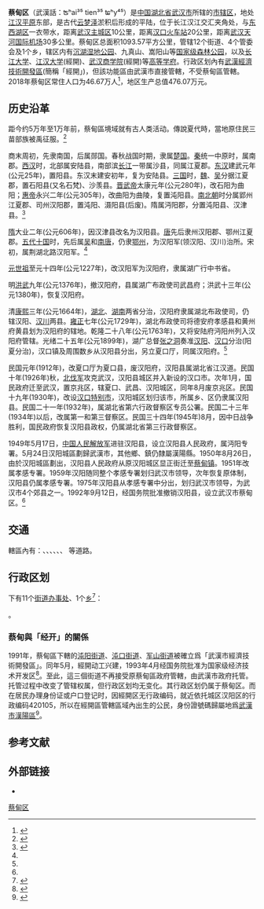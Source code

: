 {{Infobox China County
|county=蔡甸区
|phone code=27
|census yr=2018年
|population_total=71.99
|spirit=敢为人先 追求卓越
|seat=湖北省武汉市蔡甸区知音湖大道18号
|officer2=陈新垓
|officerTitle2=区委书记
|officer=余从斌
|area_total=1093.57
|neighbor=[[汉阳区|汉阳区]]、[[东西湖区|东西湖区]]、[[洪山区|洪山区]]、[[汉川市|汉川市]]、[[仙桃市|仙桃市]]
|Repop=55.43万人
|GDP_as_of=2018年
|dialect=[[西南官话|西南官话]][[武汉话|武汉话]]蔡甸话
|Types= [[市辖区|市辖区]]
|admincode=420114
|GDP=476.07亿
|Belong= [[湖北省|湖北省]][[武汉市|武汉市]]
|Oldname=汉阳县
|Photo=Lotus Lake of Caidian.jpg
|carlicense=鄂A
|postcode=430100
| web =www.caidian.gov.cn
| web_title=武汉市蔡甸区人民政府
|coordinate={{Coord|30|34|00|N|114|01|00|E|display=inline,title|type:city_region:CN-42}}}}
'''蔡甸区'''（武漢話：ʦʰai³⁵ tien³⁵ ʨʰy⁴⁵）是[[中国|中国]][[湖北省|湖北省]][[武汉市|武汉市]]所辖的[[市辖区|市辖区]]，地处[[江汉平原|江汉平原]]东部，是古代[[云梦泽|云梦泽]]淤积后形成的平陆，位于长江汉江交汇夹角处，与[[东西湖区|东西湖区]]一衣带水，距离[[武汉主城区|武汉主城区]]10公里，距离[[汉口站|汉口火车站]]20公里，距离[[武汉天河国际机场|武汉天河国际机场]]30多公里。蔡甸区总面积1093.57平方公里，管辖12个街道、4个管委会及1个乡，辖区内有[[沉湖湿地|沉湖湿地公园]]、九真山、嵩阳山等[[中华人民共和国国家森林公园列表|国家级森林公园]]，以及[[长江大学|长江大学]]、[[江汉大学|江汉大学]](經開)、[[武汉商学院|武汉商学院]](經開)等[[大學|高等学府]]。行政区划內有[[武汉经济技术开发区|武漢經濟技術開發區]](簡稱「經開」)，但該功能區由武漢市直接管轄，不受蔡甸區管轄。2018年蔡甸区常住人口为46.67万人<ref>{{Cite web|title=2019年蔡甸区最新常住户籍人口有多少和普查人口数据-红黑人口库2020年|url=https://www.hongheiku.com/xianjirank/hbsxsqrk/8347.html|accessdate=2020-03-06|work=www.hongheiku.com|archive-date=2021-04-22|archive-url=https://web.archive.org/web/20210422203453/https://www.hongheiku.com/xianjirank/hbsxsqrk/8347.html|dead-url=no}}</ref>，地区生产总值476.07万元。

==历史沿革==
距今约5万年至1万年前，蔡甸區境域就有古人类活动。傳說夏代時，當地原住民三苗部族被禹征服。<ref>{{Cite web|title=历史沿革 - 武汉市汉阳区人民政府门户网站|url=http://www.hanyang.gov.cn/mlhy/lsyg/|access-date=2022-06-06|work=www.hanyang.gov.cn}}</ref>

商末周初，先隶南国，后属郧国。春秋战国时期，隶属[[楚国|楚国]]。[[秦朝|秦]]统一中原时，属南郡。[[西汉|西汉]]时，北部属安陆县，南部滨[[长江|长江]]一带属沙{{Ruby-py|羡|-{zh-cn:yí;zh-tw:ㄧˊ;zh-hk:ji<sup>4</sup>}-}}县，同属江夏郡。[[东汉|东汉]]建武元年(公元25年)，置{{Ruby-py|沌|-{zh-cn:zhuàn;zh-tw:ㄓㄨㄢˋ;zh-hk:zyun<sup>3</sup>}-}}阳县。东汉末建安初年，复为安陆县。[[三国|三国]]时，[[曹魏|魏]]、[[孫吳|吴]]分据江夏郡，置石阳县(又名石梵)、沙羡县。[[司馬炎|晋武帝]]太康元年(公元280年)，改石阳为曲阳；[[晉惠帝|惠帝]]永兴二年(公元305年)，改曲阳为曲陵，复置沌阳县。[[南北朝|南北朝]]时分属郢州江夏郡、司州汉阳郡，置沌阳、滠阳县(后废)。隋属沔阳郡，分置沌阳县、汉津县。<ref name=":0">{{Cite web|title=知音蔡甸-武汉市蔡甸区人民政府|url=http://www.caidian.gov.cn/zycd/202102/t20210205_1630587.shtml#test|access-date=2022-06-06|work=www.caidian.gov.cn}}</ref>

[[隋朝|隋]]大业二年(公元606年)，因汉津县改名为汉阳县。[[唐朝|唐]]先后隶{{Ruby-py|沔|-{zh-cn:miǎn;zh-tw:ㄇㄧㄢˇ;zh-hk:min<sup>5</sup>}-}}州汉阳郡、鄂州江夏郡。[[五代十国|五代十国]]时，先后属[[杨吴|吴]]和[[南唐|南唐]]，仍隶[[鄂州市|鄂州]]，为汉阳军(领汉阳、汉川)治所。宋初，属荆湖北路汉阳军。<ref name=":0" />

[[忽必烈|元世祖]]至元十四年(公元1227年)，改汉阳军为汉阳府，隶属湖广行中书省。

明[[洪武|洪武]]九年(公元1376年)，撤汉阳府，县属湖广布政使司武昌府；洪武十三年(公元1380年)，恢复汉阳府。

清[[康熙|康熙]]三年(公元1664年)，[[湖北省|湖北]]、[[湖南省|湖南]]两省分治，汉阳府隶属湖北布政使司，仍辖汉阳、[[汉川市|汉川]]两县。[[雍正|雍正]]七年(公元1729年)，湖北布政使司将德安府孝感县和黄州府黄{{ruby-py|陂|-{zh-cn:pí;zh-tw:ㄆㄧˊ;zh-hk:pei<sup>4</sup>}-}}县划为汉阳府的辖地。乾隆二十八年(公元1763年)，又将安陆府沔阳州列入汉阳府管辖。光绪二十五年(公元1899年)，湖广总督[[张之洞|张之洞]]奏准[[汉阳县|汉阳]]、[[汉口|汉口]]分治(阳夏分治)，汉口镇及周围数乡从汉阳县分出，另立夏口厅，同属汉阳府。<ref name=":0" />

民国元年(1912年)，改夏口厅为夏口县，废汉阳府，汉阳县属湖北省江汉道。民国十年(1926年)秋，[[北伐军|北伐军]]攻克武汉，汉阳县城区并入新设的汉口市。次年1月，国民政府迁至武汉，置京兆区，辖夏口、武昌、汉阳城区，同年8月废京兆区。民国十九年(1930年)，改设[[漢口市|汉口特别市]]，汉阳城区划归该市，所属乡、区仍隶属汉阳县。民国二十一年(1932年)，属湖北省第六行政督察区{{Ruby-py| 蒲 |-{zh-cn:pú;zh-tw:ㄆㄨˊ;zh-hk:pou<sup>4</sup>}-}}{{Ruby-py| 圻 |-{zh-cn:qí;zh-tw:ㄑㄧˊ;zh-hk:kei<sup>4</sup>}-}}专员公署。民国二十三年(1934年)以后，改属第一和第三督察区。民国三十四年(1945年)8月，因中日战争胜利，国民政府恢复汉阳县政权，仍属湖北省第三行政督察区。

1949年5月17日，[[中国人民解放军|中国人民解放军]]进驻汉阳县，设立汉阳县人民政府，属沔阳专署。5月24日汉阳城區劃歸武漢市，其他鄉、鎮仍隸屬漢陽縣。1950年8月26日，由於汉阳城區劃出，汉阳县人民政府从原汉阳城区显正街迁至[[蔡甸街道|蔡甸镇]]。1951年改属孝感专署。1959年汉阳随同整个孝感专署划归武汉市领导，次年恢复原体制，汉阳县仍属孝感专署。1975年汉阳县从孝感专署中分出，划归武汉市领导，为武汉市4个郊县之一。1992年9月12日，经国务院批准撤销汉阳县，设立武汉市蔡甸区。<ref name=":0" />

== 交通 ==
轄區內有：{{中国国道名|318}}、{{中国高速公路名|G4}}、{{中国高速公路名|G4201}}、{{中国高速公路名|G50}}、{{中国高速公路名|S40|P=Hubei}}、{{中国高速公路名|S13|P=Hubei}}、{{中国高速公路名|S15|P=Hubei}} 等道路。

== 行政区划 ==
{{PAGENAMEBASE}}下有11个[[街道办事处|街道办事处]]、1个[[乡_(中华人民共和国)|乡]]<ref>{{PRC admin/ref sgc|42/01/14}}</ref>：

{{PRC admin/children|42/01/14}}。

=== 蔡甸與「经开」的關係 ===
1991年，蔡甸區下轄的[[沌阳街道|沌阳街道]]、[[沌口街道|沌口街道]]、[[军山街道|军山街道]]被確立爲「武漢市經濟技術開發區」。同年5月，經開动工兴建，1993年4月经国务院批准为国家级经济技术开发区<ref>{{Cite journal |date=2022-01-06 |title=武汉经济技术开发区 |url=https://zh.wikipedia.org/w/index.php?title=%E6%AD%A6%E6%B1%89%E7%BB%8F%E6%B5%8E%E6%8A%80%E6%9C%AF%E5%BC%80%E5%8F%91%E5%8C%BA&oldid=69505215 |journal=维基百科，自由的百科全书 |language=zh-Hans-CN}}</ref>。至此，這三個街道不再接受原蔡甸區政府管轄，由武漢市政府托管。托管过程中改变了管辖权属，但行政区划均无变化。其行政区划仍属于蔡甸区。而在居民办理身份证或户口登记时，因經開区无行政编码，就近依托城区汉阳区的行政编码420105，所以在經開區管轄區域內出生的公民，身份證號碼歸屬地爲[[汉阳区|武漢市漢陽區]]<ref>{{Cite web|title=经开、汉阳还是蔡甸，我到底属于哪个区？详细解答！|url=https://www.163.com/dy/article/G11QDLQU0525HK8S.html|access-date=2022-06-06|date=2021-01-23|last=网易|work=www.163.com}}</ref>。

== 参考文献 ==
{{Wikisource|民政部关于湖北省撤销汉阳县设立武汉市蔡甸区的批复}}
{{reflist}}

== 外部链接 ==
* {{Official website|http://www.caidian.gov.cn/|name=武汉市蔡甸区人民政府}}

{{蔡甸区行政区划}}
{{武汉市行政区划}}
{{湖北行政区划}}
{{武汉城市圈}}

[[Category:蔡甸区|]]
